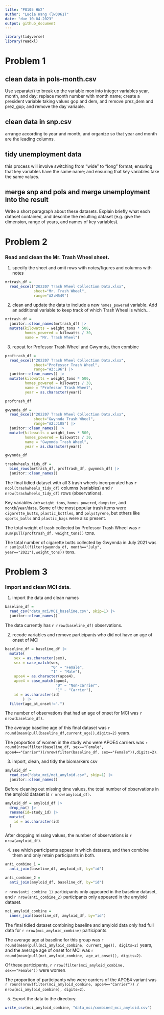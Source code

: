 ```yaml
---
title: "P8105 HW2"
author: "Lucia Wang (lw3061)"
date: "due 10-04-2023"
output: github_document
---
```

```r
library(tidyverse)
library(readxl)
```

# Problem 1

## clean data in pols-month.csv
Use separate() to break up the variable mon into integer variables year, month, and day; replace month number with month name; create a president variable taking values gop and dem, and remove prez_dem and prez_gop; and remove the day variable.

## clean data in snp.csv 
arrange according to year and month, and organize so that year and month are the leading columns.

## tidy unemployment data
this process will involve switching from “wide” to “long” format; ensuring that key variables have the same name; and ensuring that key variables take the same values.

## merge snp and pols and merge unemployment into the result
Write a short paragraph about these datasets. Explain briefly what each dataset contained, and describe the resulting dataset (e.g. give the dimension, range of years, and names of key variables).

# Problem 2
### Read and clean the Mr. Trash Wheel sheet.

1) specify the sheet and omit rows with notes/figures and columns with notes
```r
mrtrash_df = 
  read_excel("202207 Trash Wheel Collection Data.xlsx", 
             sheet="Mr. Trash Wheel", 
             range="A2:M549")
```

2) clean and update the data to include a new `homes_powered` variable. Add an additional variable to keep track of which Trash Wheel is which...
```r
mrtrash_df =
  janitor::clean_names(mrtrash_df) |>
  mutate(kilowatts = weight_tons * 500,
         homes_powered = kilowatts / 30,
         name = "Mr. Trash Wheel") 
```

3) repeat for Professor Trash Wheel and Gwynnda, then combine
```r
proftrash_df =
  read_excel("202207 Trash Wheel Collection Data.xlsx", 
             sheet="Professor Trash Wheel", 
             range="A2:L96") |>
  janitor::clean_names() |>
  mutate(kilowatts = weight_tons * 500,
         homes_powered = kilowatts / 30,
         name = "Professor Trash Wheel",
         year = as.character(year)) 

proftrash_df

gwynnda_df = 
  read_excel("202207 Trash Wheel Collection Data.xlsx", 
             sheet="Gwynnda Trash Wheel", 
             range="A2:J108") |>
  janitor::clean_names() |>
  mutate(kilowatts = weight_tons * 500,
         homes_powered = kilowatts / 30,
         name = "Gwynnda Trash Wheel",
         year = as.character(year))

gwynnda_df

trashwheels_tidy_df =
  bind_rows(mrtrash_df, proftrash_df, gwynnda_df) |>
  janitor::clean_names()

```

The final tidied dataset with all 3 trash wheels incorporated has `r ncol(trashwheels_tidy_df)` columns (variables) and `r nrow(trashwheels_tidy_df)` rows (observations). 

Key variables are `weight_tons`, `homes_powered`, `dumpster`, and `month`/`year`/`date`. Some of the most popular trash items were `cigarette_butts`, `plastic_bottles`, and `polystyrene`, but others like `sports_balls` and `plastic_bags` were also present. 

The total weight of trash collected by Professor Trash Wheel was `r sum(pull(proftrash_df, weight_tons))` tons. 

The total number of cigarette butts collected by Gwynnda in July 2021 was `r sum(pull(filter(gwynnda_df, month=="July", year=="2021"),weight_tons))` tons.


# Problem 3
### Import and clean MCI data.

1) import the data and clean names
```r
baseline_df = 
  read_csv("data_mci/MCI_baseline.csv", skip=1) |>
  janitor::clean_names() 
```
The data currently has `r nrow(baseline_df)` observations.

2) recode variables and remove participants who did not have an age of onset of MCI
```r
baseline_df = baseline_df |>
  mutate(
    sex = as.character(sex),
    sex = case_match(sex, 
                     "0" ~ "Female",
                     "1" ~ "Male"),
    apoe4 = as.character(apoe4),
    apoe4 = case_match(apoe4,
                       "0" ~ "Non-carrier",
                       "1" ~ "Carrier"),
    id = as.character(id)
        ) |>
  filter(age_at_onset!=".") 
```
The number of observations that had an age of onset for MCI was `r nrow(baseline_df)`. 

The average baseline age of this final dataset was `r round(mean(pull(baseline_df,current_age)),digits=2)` years.

The proportion of women in the study who were APOE4 carriers was `r round(nrow(filter(baseline_df, sex=="Female", apoe4=="Carrier"))/nrow(filter(baseline_df, sex=="Female")),digits=2)`.


3) import, clean, and tidy the biomarkers csv
```r
amyloid_df = 
  read_csv("data_mci/mci_amyloid.csv", skip=1) |>
  janitor::clean_names()
```
Before cleaning out missing time values, the total number of observations in the amyloid dataset is `r nrow(amyloid_df)`. 

```r
amyloid_df = amyloid_df |>
  drop_na() |>
  rename(id=study_id) |>
  mutate(
    id = as.character(id)
  )
```
After dropping missing values, the number of observations is `r nrow(amyloid_df)`.

4) see which participants appear in which datasets, and then combine them and only retain participants in both. 
```r
anti_combine_1 = 
  anti_join(baseline_df, amyloid_df, by="id")

anti_combine_2 = 
  anti_join(amyloid_df, baseline_df, by="id")
```
`r nrow(anti_combine_1)` participants only appeared in the baseline dataset, and `r nrow(anti_combine_2)` participants only appeared in the amyloid dataset. 

```r
mci_amyloid_combine = 
  inner_join(baseline_df, amyloid_df, by="id")
```
The final tidied dataset combining baseline and amyloid data only had full data for `r nrow(mci_amyloid_combine)` participants. 

The average age at baseline for this group was `r round(mean(pull(mci_amyloid_combine, current_age)), digits=2)` years, and the average age of onset for MCI was `r round(mean(pull(mci_amyloid_combine, age_at_onset)), digits=2)`. 

Of these participants, `r nrow(filter(mci_amyloid_combine, sex=="Female"))` were women.

The proportion of participants who were carriers of the APOE4 variant was `r round(nrow(filter(mci_amyloid_combine, apoe4=="Carrier")) / nrow(mci_amyloid_combine), digits=2)`. 

5) Export the data to the directory.
```r
write_csv(mci_amyloid_combine, "data_mci/combined_mci_amyloid.csv")
```
